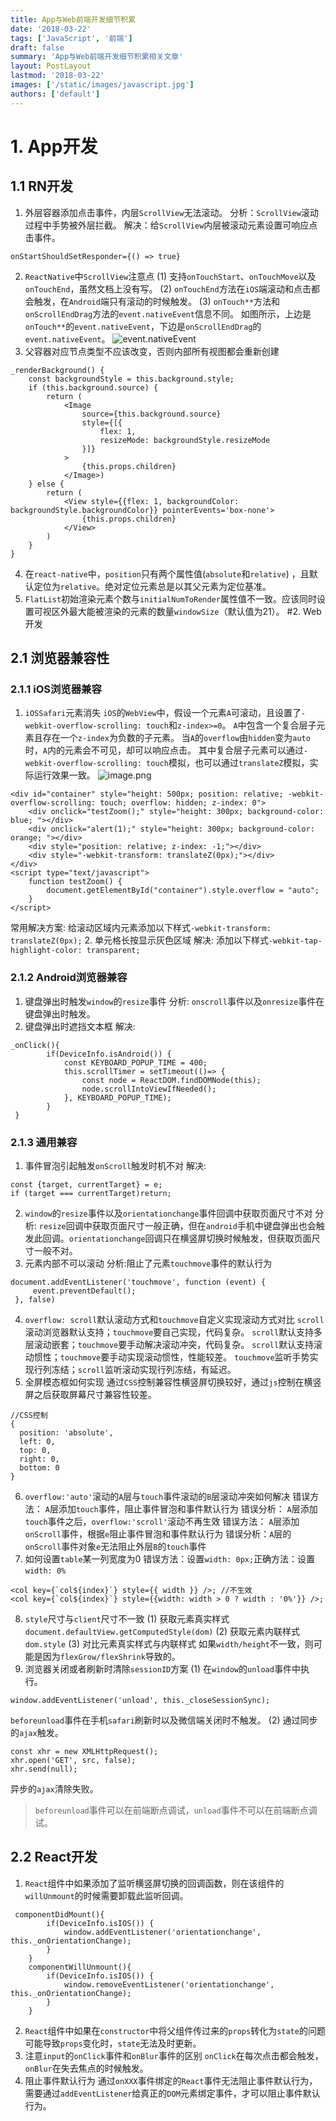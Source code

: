 ```yaml
---
title: App与Web前端开发细节积累
date: '2018-03-22'
tags: ['JavaScript', '前端']
draft: false
summary: 'App与Web前端开发细节积累相关文章'
layout: PostLayout
lastmod: '2018-03-22'
images: ['/static/images/javascript.jpg']
authors: ['default']
---
```


# 1. App开发
## 1.1 RN开发
1. 外层容器添加点击事件，内层`ScrollView`无法滚动。
分析：`ScrollView`滚动过程中手势被外层拦截。
解决：给`ScrollView`内层被滚动元素设置可响应点击事件。
```
onStartShouldSetResponder={() => true}
```
2. `ReactNative`中`ScrollView`注意点
(1) 支持`onTouchStart`、`onTouchMove`以及`onTouchEnd`，虽然文档上没有写。
(2) `onTouchEnd`方法在`iOS`端滚动和点击都会触发，在`Android`端只有滚动的时候触发。
(3) `onTouch**`方法和`onScrollEndDrag`方法的`event.nativeEvent`信息不同。
如图所示，上边是`onTouch**`的`event.nativeEvent`，下边是`onScrollEndDrag`的`event.nativeEvent`。
![event.nativeEvent](https://upload-images.jianshu.io/upload_images/4989175-71a2ed611ac77157.png?imageMogr2/auto-orient/strip%7CimageView2/2/w/1240)
3. 父容器对应节点类型不应该改变，否则内部所有视图都会重新创建
```
_renderBackground() {
    const backgroundStyle = this.background.style;
    if (this.background.source) {
        return (
            <Image
                source={this.background.source}
                style={[{
                    flex: 1,
                    resizeMode: backgroundStyle.resizeMode
                }]}
            >
                {this.props.children}
            </Image>)
    } else {
        return (
            <View style={{flex: 1, backgroundColor: backgroundStyle.backgroundColor}} pointerEvents='box-none'>
                {this.props.children}
            </View>
        )
    }
}
```
4. 在`react-native`中，`position`只有两个属性值(`absolute`和`relative`) ，且默认定位为`relative`。绝对定位元素总是以其父元素为定位基准。
5. `FlatList`初始渲染元素个数与`initialNumToRender`属性值不一致。应该同时设置可视区外最大能被渲染的元素的数量`windowSize`（默认值为21）。
#2. Web开发
## 2.1 浏览器兼容性
### 2.1.1 iOS浏览器兼容
1. `iOSSafari`元素消失
`iOS`的`WebView`中，假设一个元素`A`可滚动，且设置了`-webkit-overflow-scrolling: touch`和`z-index>=0`。
`A`中包含一个复合层子元素且存在一个`z-index`为负数的子元素。
当`A`的`overflow`由`hidden`变为`auto`时，`A`内的元素会不可见，却可以响应点击。
其中复合层子元素可以通过`-webkit-overflow-scrolling: touch`模拟，也可以通过`translateZ`模拟，实际运行效果一致。
![image.png](https://upload-images.jianshu.io/upload_images/4989175-f8013c23c7242b25.png?imageMogr2/auto-orient/strip%7CimageView2/2/w/1240)
```
<div id="container" style="height: 500px; position: relative; -webkit-overflow-scrolling: touch; overflow: hidden; z-index: 0">
    <div onclick="testZoom();" style="height: 300px; background-color: blue; "></div>
    <div onclick="alert(1);" style="height: 300px; background-color: orange; "></div>
    <div style="position: relative; z-index: -1;"></div>
    <div style="-webkit-transform: translateZ(0px);"></div>
</div>
<script type="text/javascript">
	function testZoom() {
		document.getElementById("container").style.overflow = "auto";
	}
</script>
```
常用解决方案: 给滚动区域内元素添加以下样式`-webkit-transform: translateZ(0px);`
2. 单元格长按显示灰色区域
解决: 添加以下样式`-webkit-tap-highlight-color: transparent;`
### 2.1.2 Android浏览器兼容
1. 键盘弹出时触发`window`的`resize`事件
分析: `onscroll`事件以及`onresize`事件在键盘弹出时触发。
2. 键盘弹出时遮挡文本框
解决:
```
_onClick(){
        if(DeviceInfo.isAndroid()) {
            const KEYBOARD_POPUP_TIME = 400;
            this.scrollTimer = setTimeout(()=> {
                const node = ReactDOM.findDOMNode(this);
                node.scrollIntoViewIfNeeded();
            }, KEYBOARD_POPUP_TIME);
        }
 }
```
### 2.1.3 通用兼容
1. 事件冒泡引起触发`onScroll`触发时机不对
解决: 
```
const {target, currentTarget} = e;
if (target === currentTarget)return;
```
2. `window`的`resize`事件以及`orientationchange`事件回调中获取页面尺寸不对
分析: `resize`回调中获取页面尺寸一般正确，但在`android`手机中键盘弹出也会触发此回调。`orientationchange`回调只在横竖屏切换时候触发，但获取页面尺寸一般不对。
3. 元素内部不可以滚动
分析:阻止了元素`touchmove`事件的默认行为
```
document.addEventListener('touchmove', function (event) {
     event.preventDefault();
 }, false)
```
4. `overflow: scroll`默认滚动方式和`touchmove`自定义实现滚动方式对比
   `scroll`滚动浏览器默认支持；`touchmove`要自己实现，代码复杂。
   `scroll`默认支持多层滚动嵌套；`touchmove`要手动解决滚动冲突，代码复杂。
   `scroll`默认支持滚动惯性；`touchmove`要手动实现滚动惯性，性能较差。
  `touchmove`监听手势实现行列冻结；`scroll`监听滚动实现行列冻结，有延迟。
5. 全屏模态框如何实现
     通过`CSS`控制兼容性横竖屏切换较好，通过`js`控制在横竖屏之后获取屏幕尺寸兼容性较差。
 ```
//CSS控制
{
   position: 'absolute',
   left: 0,
   top: 0,
   right: 0,
   bottom: 0
}
```
6. `overflow:'auto'`滚动的`A`层与`touch`事件滚动的`B`层滚动冲突如何解决
错误方法： `A`层添加`touch`事件，阻止事件冒泡和事件默认行为
错误分析： `A`层添加`touch`事件之后，`overflow:'scroll'`滚动不再生效
错误方法： `A`层添加`onScroll`事件，根据`e`阻止事件冒泡和事件默认行为
错误分析：`A`层的`onScroll`事件对象`e`无法阻止外层`B`的`touch`事件
7. 如何设置`table`某一列宽度为0
错误方法：设置`width: 0px;`正确方法：设置`width: 0%`
```
<col key={`col${index}`} style={{ width }} />; //不生效
<col key={`col${index}`} style={{width: width > 0 ? width : '0%'}} />;
```
8. `style`尺寸与`client`尺寸不一致
(1) 获取元素真实样式
`document.defaultView.getComputedStyle(dom)`
(2) 获取元素内联样式
 `dom.style`
(3) 对比元素真实样式与内联样式
如果`width/height`不一致，则可能是因为`flexGrow/flexShrink`导致的。
9. 浏览器关闭或者刷新时清除`sessionID`方案
(1) 在`window`的`unload`事件中执行。
```
window.addEventListener('unload', this._closeSessionSync);
```
`beforeunload`事件在手机`safari`刷新时以及微信端关闭时不触发。
(2) 通过同步的`ajax`触发。
```
const xhr = new XMLHttpRequest();
xhr.open('GET', src, false);
xhr.send(null);
```
异步的`ajax`清除失败。
> `beforeunload`事件可以在前端断点调试，`unload`事件不可以在前端断点调试。
## 2.2 React开发
1. `React`组件中如果添加了监听横竖屏切换的回调函数，则在该组件的`willUnmount`的时候需要卸载此监听回调。
```
 componentDidMount(){
        if(DeviceInfo.isIOS()) {
            window.addEventListener('orientationchange',  this._onOrientationChange);
        }
    }
    componentWillUnmount(){
        if(DeviceInfo.isIOS()) {
            window.removeEventListener('orientationchange',  this._onOrientationChange);
        }
    }
```
2. `React`组件中如果在`constructor`中将父组件传过来的`props`转化为`state`的问题
     可能导致`props`变化时，`state`无法及时更新。
3. 注意`input`的`onClick`事件和`onBlur`事件的区别
     `onClick`在每次点击都会触发，`onBlur`在失去焦点的时候触发。
4. 阻止事件默认行为
     通过`onXXX`事件绑定的`React`事件无法阻止事件默认行为，需要通过`addEventListener`给真正的`DOM`元素绑定事件，才可以阻止事件默认行为。
